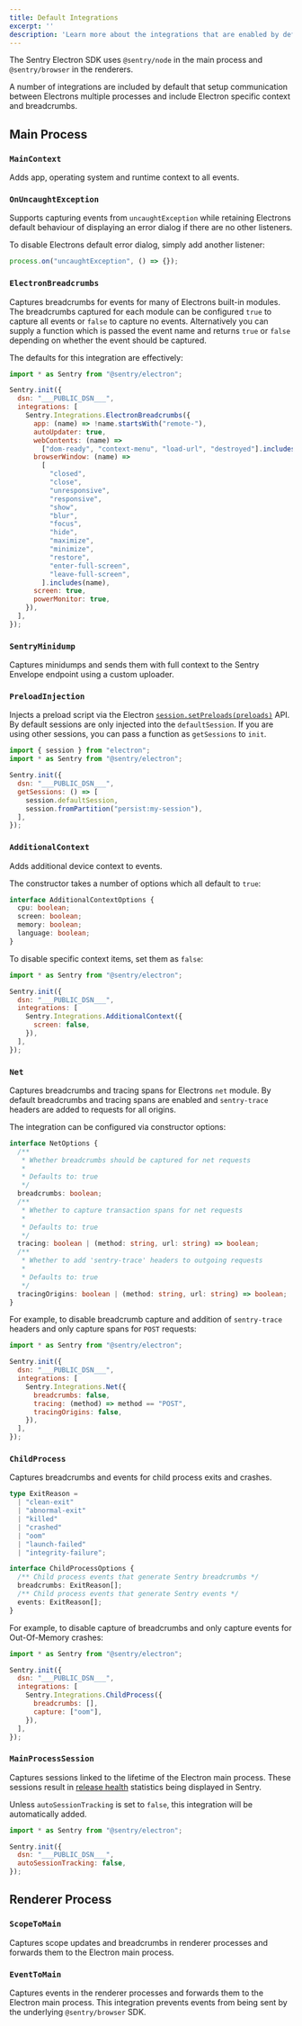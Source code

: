 ```yaml
---
title: Default Integrations
excerpt: ''
description: 'Learn more about the integrations that are enabled by default.'
---
```


The Sentry Electron SDK uses `@sentry/node` in the main process and `@sentry/browser` in the renderers.

A number of integrations are included by default that setup communication between Electrons multiple processes and include Electron specific context and breadcrumbs.

## Main Process

### `MainContext`

Adds app, operating system and runtime context to all events.

### `OnUncaughtException`

Supports capturing events from `uncaughtException` while retaining Electrons default behaviour of displaying an error dialog if there are no other listeners.

To disable Electrons default error dialog, simply add another listener:

```javascript
process.on("uncaughtException", () => {});
```

### `ElectronBreadcrumbs`

Captures breadcrumbs for events for many of Electrons built-in modules. The breadcrumbs captured for each module can be configured `true` to capture all events or `false` to capture no events. Alternatively you can supply a function which is passed the event name and returns `true` or `false` depending on whether the event should be captured.

The defaults for this integration are effectively:

```javascript
import * as Sentry from "@sentry/electron";

Sentry.init({
  dsn: "___PUBLIC_DSN___",
  integrations: [
    Sentry.Integrations.ElectronBreadcrumbs({
      app: (name) => !name.startsWith("remote-"),
      autoUpdater: true,
      webContents: (name) =>
        ["dom-ready", "context-menu", "load-url", "destroyed"].includes(name),
      browserWindow: (name) =>
        [
          "closed",
          "close",
          "unresponsive",
          "responsive",
          "show",
          "blur",
          "focus",
          "hide",
          "maximize",
          "minimize",
          "restore",
          "enter-full-screen",
          "leave-full-screen",
        ].includes(name),
      screen: true,
      powerMonitor: true,
    }),
  ],
});
```

### `SentryMinidump`

Captures minidumps and sends them with full context to the Sentry Envelope endpoint using a custom uploader.

### `PreloadInjection`

Injects a preload script via the Electron [`session.setPreloads(preloads)`](https://www.electronjs.org/docs/latest/api/session#sessetpreloadspreloads) API. By default sessions are only injected into the `defaultSession`. If you are using other sessions, you can pass a function as `getSessions` to `init`.

```javascript
import { session } from "electron";
import * as Sentry from "@sentry/electron";

Sentry.init({
  dsn: "___PUBLIC_DSN___",
  getSessions: () => [
    session.defaultSession,
    session.fromPartition("persist:my-session"),
  ],
});
```

### `AdditionalContext`

Adds additional device context to events.

The constructor takes a number of options which all default to `true`:

```typescript
interface AdditionalContextOptions {
  cpu: boolean;
  screen: boolean;
  memory: boolean;
  language: boolean;
}
```

To disable specific context items, set them as `false`:

```javascript
import * as Sentry from "@sentry/electron";

Sentry.init({
  dsn: "___PUBLIC_DSN___",
  integrations: [
    Sentry.Integrations.AdditionalContext({
      screen: false,
    }),
  ],
});
```

### `Net`

Captures breadcrumbs and tracing spans for Electrons `net` module. By default breadcrumbs and tracing spans are enabled and `sentry-trace` headers are added to requests for all origins.

The integration can be configured via constructor options:

```typescript
interface NetOptions {
  /**
   * Whether breadcrumbs should be captured for net requests
   *
   * Defaults to: true
   */
  breadcrumbs: boolean;
  /**
   * Whether to capture transaction spans for net requests
   *
   * Defaults to: true
   */
  tracing: boolean | (method: string, url: string) => boolean;
  /**
   * Whether to add 'sentry-trace' headers to outgoing requests
   *
   * Defaults to: true
   */
  tracingOrigins: boolean | (method: string, url: string) => boolean;
}
```

For example, to disable breadcrumb capture and addition of `sentry-trace` headers and only capture spans for `POST` requests:

```javascript
import * as Sentry from "@sentry/electron";

Sentry.init({
  dsn: "___PUBLIC_DSN___",
  integrations: [
    Sentry.Integrations.Net({
      breadcrumbs: false,
      tracing: (method) => method == "POST",
      tracingOrigins: false,
    }),
  ],
});
```

### `ChildProcess`

Captures breadcrumbs and events for child process exits and crashes.

```typescript
type ExitReason =
  | "clean-exit"
  | "abnormal-exit"
  | "killed"
  | "crashed"
  | "oom"
  | "launch-failed"
  | "integrity-failure";

interface ChildProcessOptions {
  /** Child process events that generate Sentry breadcrumbs */
  breadcrumbs: ExitReason[];
  /** Child process events that generate Sentry events */
  events: ExitReason[];
}
```

For example, to disable capture of breadcrumbs and only capture events for Out-Of-Memory crashes:

```javascript
import * as Sentry from "@sentry/electron";

Sentry.init({
  dsn: "___PUBLIC_DSN___",
  integrations: [
    Sentry.Integrations.ChildProcess({
      breadcrumbs: [],
      capture: ["oom"],
    }),
  ],
});
```

### `MainProcessSession`

Captures sessions linked to the lifetime of the Electron main process. These sessions result in [release health](/product/releases/health/) statistics being displayed in Sentry.

Unless `autoSessionTracking` is set to `false`, this integration will be automatically added.

```javascript
import * as Sentry from "@sentry/electron";

Sentry.init({
  dsn: "___PUBLIC_DSN___",
  autoSessionTracking: false,
});
```

## Renderer Process

### `ScopeToMain`

Captures scope updates and breadcrumbs in renderer processes and forwards them to the Electron main process.

### `EventToMain`

Captures events in the renderer processes and forwards them to the Electron main process. This integration prevents events from being sent by the underlying `@sentry/browser` SDK.
